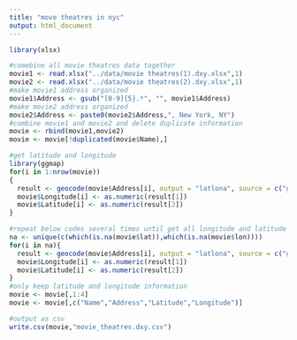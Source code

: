 ```yaml
---
title: "move theatres in nyc"
output: html_document
---
```


```r
library(xlsx)
```


```r
#comebine all movie theatres data together
movie1 <- read.xlsx("../data/movie theatres(1).dxy.xlsx",1)
movie2 <- read.xlsx("../data/movie theatres(2).dxy.xlsx",1)
#make movie1 address organized
movie1$Address <- gsub("[0-9]{5}.*", "", movie1$Address)
#make movie2 address organized
movie2$Address <- paste0(movie2$Address,", New York, NY")
#combine movie1 and movie2 and delete duplicate information
movie <- rbind(movie1,movie2)
movie <- movie[!duplicated(movie$Name),]
```

```r
#get latitude and longitude
library(ggmap)
for(i in 1:nrow(movie))
{
  result <- geocode(movie$Address[i], output = "latlona", source = c("google", "dsk"))
  movie$Longitude[i] <- as.numeric(result[1])
  movie$Latitude[i] <- as.numeric(result[2])
}

#repeat below codes several times until get all longitude and latitude data
na <- unique(c(which(is.na(movie$lat)),which(is.na(movie$lon))))
for(i in na){
  result <- geocode(movie$Address[i], output = "latlona", source = c("google", "dsk"))
  movie$Longitude[i] <- as.numeric(result[1])
  movie$Latitude[i] <- as.numeric(result[2])
}
#only keep latitude and longitude information
movie <- movie[,1:4]
movie <- movie[,c("Name","Address","Latitude","Longitude")]
```

```r
#output as csv
write.csv(movie,"movie_theatres.dxy.csv")
```

